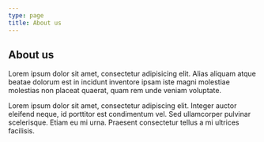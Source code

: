 ```yaml
---
type: page
title: About us
---
```

## About us
Lorem ipsum dolor sit amet, consectetur adipisicing elit. Alias aliquam atque beatae dolorum est in incidunt inventore ipsam iste magni molestiae molestias non placeat quaerat, quam rem unde veniam voluptate. 

Lorem ipsum dolor sit amet, consectetur adipiscing elit. Integer auctor eleifend neque, id porttitor est condimentum vel. Sed ullamcorper pulvinar scelerisque. Etiam eu mi urna. Praesent consectetur tellus a mi ultrices facilisis. 


